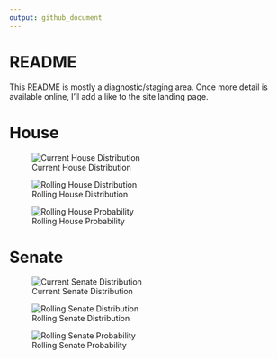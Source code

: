 ```yaml
---
output: github_document
---
```


# README

This README is mostly a diagnostic/staging area. Once more detail is available online, I'll add a like to the site landing page.

# House

![Current House Distribution](diagnostics/current_house_topline.png)

![Rolling House Distribution](diagnostics/rolling_house_distribution.png)

![Rolling House Probability](diagnostics/rolling_house_probability.png)

# Senate

![Current Senate Distribution](diagnostics/current_senate_topline.png)

![Rolling Senate Distribution](diagnostics/rolling_senate_distribution.png)

![Rolling Senate Probability](diagnostics/rolling_senate_probability.png)
